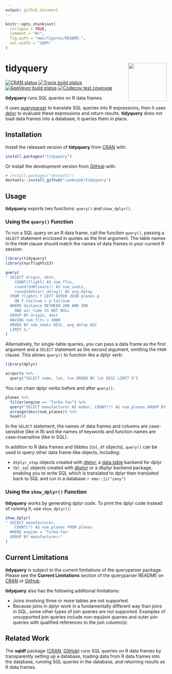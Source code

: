 ```yaml
---
output: github_document
---
```


<!-- README.md is generated from README.Rmd. Please edit that file -->

```r
knitr::opts_chunk$set(
  collapse = TRUE,
  comment = "#>",
  fig.path = "man/figures/README-",
  out.width = "100%"
)
```
# tidyquery <img src="man/figures/logo.png" align="right" width="120" />

<!-- badges: start -->
[![CRAN status](https://www.r-pkg.org/badges/version/tidyquery)](https://cran.r-project.org/package=tidyquery)
[![Travis build status](https://travis-ci.org/ianmcook/tidyquery.svg?branch=master)](https://travis-ci.org/ianmcook/tidyquery)
[![AppVeyor build status](https://ci.appveyor.com/api/projects/status/github/ianmcook/tidyquery?branch=master&svg=true)](https://ci.appveyor.com/project/ianmcook/tidyquery)
[![Codecov test coverage](https://codecov.io/gh/ianmcook/tidyquery/branch/master/graph/badge.svg)](https://codecov.io/gh/ianmcook/tidyquery?branch=master)
<!-- badges: end -->

**tidyquery** runs SQL queries on R data frames.

It uses [queryparser](https://github.com/ianmcook/queryparser) to translate SQL queries into R expressions, then it uses [dplyr](https://dplyr.tidyverse.org) to evaluate these expressions and return results. **tidyquery** does not load data frames into a database; it queries them in place.

## Installation

Install the released version of **tidyquery** from [CRAN](https://CRAN.R-project.org/package=tidyquery) with:

``` r
install.packages("tidyquery")
```

Or install the development version from [GitHub](https://github.com/ianmcook/tidyquery) with:

``` r
# install.packages("devtools")
devtools::install_github("ianmcook/tidyquery")
```

## Usage

**tidyquery** exports two functions: `query()` and `show_dplyr()`.

### Using the `query()` Function

To run a SQL query on an R data frame, call the function `query()`, passing a `SELECT` statement enclosed in quotes as the first argument. The table names in the `FROM` clause should match the names of data frames in your current R session:

```r
library(tidyquery)
library(nycflights13)

query(
" SELECT origin, dest,
    COUNT(flight) AS num_flts,
    round(SUM(seats)) AS num_seats,
    round(AVG(arr_delay)) AS avg_delay
  FROM flights f LEFT OUTER JOIN planes p
    ON f.tailnum = p.tailnum
  WHERE distance BETWEEN 200 AND 300
    AND air_time IS NOT NULL
  GROUP BY origin, dest
  HAVING num_flts > 3000
  ORDER BY num_seats DESC, avg_delay ASC
  LIMIT 2;"
)
```

Alternatively, for single-table queries, you can pass a data frame as the first argument and a `SELECT` statement as the second argument, omitting the `FROM` clause. This allows `query()` to function like a dplyr verb:

```r
library(dplyr)

airports %>%
  query("SELECT name, lat, lon ORDER BY lat DESC LIMIT 5")
```

You can chain dplyr verbs before and after `query()`:

```r
planes %>%
  filter(engine == "Turbo-fan") %>%
  query("SELECT manufacturer AS maker, COUNT(*) AS num_planes GROUP BY maker") %>%
  arrange(desc(num_planes)) %>%
  head(5)
```

In the `SELECT` statement, the names of data frames and columns are case-sensitive (like in R) and the names of keywords and function names are case-insensitive (like in SQL).

In addition to R data frames and tibbles (`tbl_df` objects), `query()` can be used to query other data frame-like objects, including:

- `dtplyr_step` objects created with [dtplyr](https://dtplyr.tidyverse.org), a [data.table](http://r-datatable.com/) backend for dplyr 
- `tbl_sql` objects created with [dbplyr](https://dbplyr.tidyverse.org) or a dbplyr backend package, enabling you to write SQL which is translated to dplyr then translated back to SQL and run in a database `r emo::ji("zany")`

### Using the `show_dplyr()` Function

**tidyquery** works by generating dplyr code. To print the dplyr code instead of running it, use `show_dplyr()`:

```r
show_dplyr(
" SELECT manufacturer, 
    COUNT(*) AS num_planes FROM planes
  WHERE engine = 'Turbo-fan'
  GROUP BY manufacturer;"
)
```


## Current Limitations

**tidyquery** is subject to the current limitations of the queryparser package. Please see the **Current Limitations** section of the queryparser README on [CRAN](https://cran.r-project.org/package=queryparser/readme/README.html#current-limitations) or [GitHub](https://github.com/ianmcook/queryparser#current-limitations).

**tidyquery** also has the following additional limitations:

- Joins involving three or more tables are not supported.
- Because joins in dplyr work in a fundamentally different way than joins in SQL, some other types of join queries are not supported. Examples of unsupported join queries include non-equijoin queries and outer join queries with qualified references to the join column(s).


## Related Work

The **sqldf** package ([CRAN](https://cran.r-project.org/package=sqldf), [GitHub](https://github.com/ggrothendieck/sqldf)) runs SQL queries on R data frames by transparently setting up a database, loading data from R data frames into the database, running SQL queries in the database, and returning results as R data frames.
